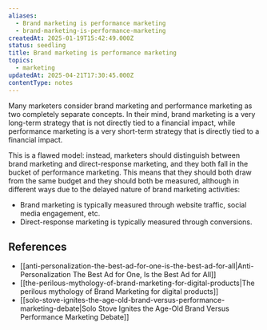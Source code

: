 ```yaml
---
aliases:
  - Brand marketing is performance marketing
  - brand-marketing-is-performance-marketing
createdAt: 2025-01-19T15:42:49.000Z
status: seedling
title: Brand marketing is performance marketing
topics:
  - marketing
updatedAt: 2025-04-21T17:30:45.000Z
contentType: notes
---
```

Many marketers consider brand marketing and performance marketing as two completely separate concepts. In their mind, brand marketing is a very long-term strategy that is not directly tied to a financial impact, while performance marketing is a very short-term strategy that is directly tied to a financial impact.

This is a flawed model: instead, marketers should distinguish between brand marketing and direct-response marketing, and they both fall in the bucket of performance marketing. This means that they should both draw from the same budget and they should both be measured, although in different ways due to the delayed nature of brand marketing activities:

- Brand marketing is typically measured through website traffic, social media engagement, etc.
- Direct-response marketing is typically measured through conversions.

## References

- [[anti-personalization-the-best-ad-for-one-is-the-best-ad-for-all|Anti-Personalization The Best Ad for One, Is the Best Ad for All]]
- [[the-perilous-mythology-of-brand-marketing-for-digital-products|The perilous mythology of Brand Marketing for digital products]]
- [[solo-stove-ignites-the-age-old-brand-versus-performance-marketing-debate|Solo Stove Ignites the Age-Old Brand Versus Performance Marketing Debate]]
